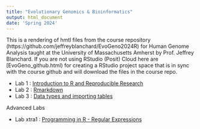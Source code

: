 ```yaml
---
title: "Evolutionary Genomics & Bioinformatics"
output: html_document
date: 'Spring 2024'
---
```


This is a rendering of hmtl files from the course repository  (https://github.com/jeffreyblanchard/EvoGeno2024R) for Human Genome Analysis taught at the University of Massachusetts Amherst by Prof. Jeffrey Blanchard.  If you are not using RStudio (Posit) Cloud here are [EvoGeno_github.html) for creating a RStudio project space that is in sync with the course github and will download the files in the course repo.

* Lab 1 : [Introduction to R and Reproducible Research](EvoGeno_Lab1_intro.html)
* Lab 2 : [Rmarkdown](EvoGeno_Lab2_Rmarkdown.html)
* Lab 3 : [Data types and importing tables](EvoGeno_Lab3_data_types.html)

Advanced Labs

* Lab xtra1 : [Programming in R - Regular Expressions](EvoGeno_xtra1_stringr.html)
